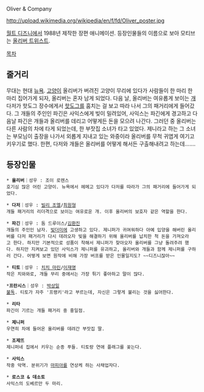 Oliver & Company

http://upload.wikimedia.org/wikipedia/en/f/fd/Oliver_poster.jpg

[[월트 디즈니]]에서 1988년 제작한 장편 애니메이션. 등장인물들의 이름으로 보아 모티브는 [[올리버 트위스트]].

[[목차]]
== 줄거리 ==
무대는 현대 [[뉴욕]]. 
[[고양이]] 올리버가 버려진 고양이 무리에 있다가 사람들이 한 마리 한 마리 집어가게 되자, 올리버는 혼자 남게 되었다. 
다음 날, 올리버는 여유롭게 보이는 [[개]] 다저가 핫도그 장수에게서 [[핫도그]]를 훔치는 걸 보고 따라 나서 그의 패거리에게 들어갔다. 그 개들의 주인인 파긴은 사익스에게 빚이 밀려있어, 사익스는 파긴에게 경고하고 다음날 파긴은 개들과 올리버를 데리고 어떻게든 돈을 모으려 나간다. 
그러던 중 올리버는 다른 사람의 차에 타게 되었는데, 한 부잣집 소녀가 타고 있었다. 제니라고 하는 그 소녀는 부모님이 출장을 나가서 외롭게 지내고 있는 와중이라 올리버를 무척 귀엽게 여기고 키우기로 했다. 
한편, 다저와 개들은 올리버를 어떻게 해서든 구출해내려고 하는데....... 

== 등장인물 ==
 * '''올리버'''｜성우 : 조이 로렌스
 호기심 많은 어린 고양이. 뉴욕에서 헤메고 있다가 다저를 따라가 그의 패거리에 들어가게 되었다.

 * '''다저'''｜성우 : [[빌리 조엘]]/[[최원형]]
 개들 패거리의 리더격으로 보이는 여유로운 개. 이후 올리버의 보호자 같은 역할을 한다.

 * '''파긴'''｜성우 : 돔 드루이스/[[김환진]]
 개들의 주인인 남자. [[빚]]더미에 고생하고 있다. 제니퍼가 귀여워하다 아예 입양을 해버린 올리버를 다저 패거리가 다시 데려오자 빚을 해결하기 위해 올리버를 납치한 척 돈을 가져오라고 한다. 하지만 기본적으로 성품이 착해서 제니퍼가 찾아오자 올리버를 그냥 돌려주려 했다. 하지만 지켜보고 있던 사익스가 제니퍼를 유괴하고, 올리버와 개들과 함께 제니퍼를 구하러 간다. 어떻게 보면 원작에 비해 가장 버프를 받은 인물일지도? ~~디즈니잖아~~

 * '''티토'''｜성우 : [[치치 마린]]/[[이재명]]
 작은 치와와로, 개들 무리 중에서는 가장 튀기 좋아하고 말이 많다.

 *'''프란시스'''｜성우 : [[박상일]]
 [[불독]]. 티토가 자주 '프랭키'라고 부르는데, 자신은 그렇게 불리는 것을 싫어한다.

 * '''리타'''
 파긴이 기르는 개들 패거리 중 홍일점.

 * '''제니퍼'''
 우연히 차에 들어온 올리버를 데려간 부잣집 딸.

 * '''조제뜨'''
 제니퍼네 집에서 키우는 순종 푸들. 티토랑 연애 플래그를 꽂는다.

 * '''사익스'''
 작중 악역. 분위기가 [[마피아]]를 연상케 하는 사채업자다.

 * '''로스코 & 데소토'''
 사익스의 도베르만 두 마리.

